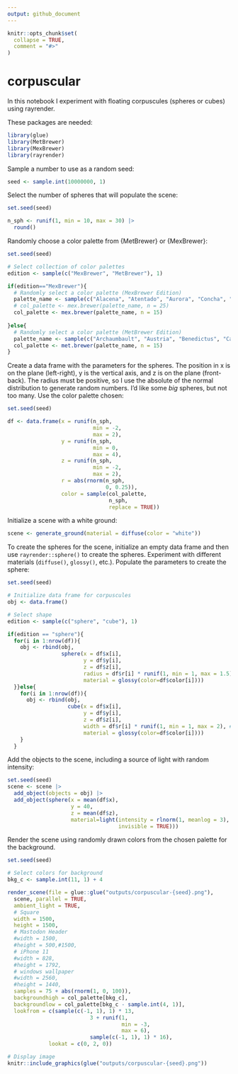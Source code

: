 ```yaml
---
output: github_document
---
```


<!-- README.md is generated from README.Rmd. Please edit that file -->

```r
knitr::opts_chunk$set(
  collapse = TRUE,
  comment = "#>"
)
```

# corpuscular

<!-- badges: start -->
<!-- badges: end -->

In this notebook I experiment with floating corpuscules (spheres or cubes) using rayrender.

These packages are needed:
```r
library(glue)
library(MetBrewer)
library(MexBrewer)
library(rayrender)
```

Sample a number to use as a random seed:
```r
seed <- sample.int(10000000, 1)
```

Select the number of spheres that will populate the scene:
```r
set.seed(seed)

n_sph <- runif(1, min = 10, max = 30) |>
  round()
```

Randomly choose a color palette from {MetBrewer} or {MexBrewer}:
```r
set.seed(seed)

# Select collection of color palettes
edition <- sample(c("MexBrewer", "MetBrewer"), 1)

if(edition=="MexBrewer"){
  # Randomly select a color palette (MexBrewer Edition)
  palette_name <- sample(c("Alacena", "Atentado", "Aurora", "Concha", "Frida", "Revolucion", "Ronda", "Tierra"), 1)
  # col_palette <- mex.brewer(palette_name, n = 25)
  col_palette <- mex.brewer(palette_name, n = 15)
  
}else{
  # Randomly select a color palette (MetBrewer Edition)
  palette_name <- sample(c("Archaumbault", "Austria", "Benedictus", "Cassatt1", "Cassatt2", "Cross", "Degas", "Demuth", "Derain", "Egypt", "Gauguin", "Greek", "Hiroshige", "Hokusai1", "Hokusai2", "Hokusai3", "Homer1", "Homer2", "Ingres", "Isfahan1", "Isfahan2", "Java", "Johnson", "Juarez", "Kandinsky", "Klimt", "Lakota", "Manet", "Monet", "Moreau", "Morgenstern", "Nattier", "Navajo", "NewKingdom", "Nizami", "OKeeffe1", "OKeeffe2", "Paquin", "Peru1", "Peru2", "Pillement", "Pissaro", "Redon", "Renoir", "Robert", "Signac", "Tam", "Tara", "Thomas", "Tiepolo", "Troy", "Tsimshian", "VanGogh1", "VanGogh2", 'VanGogh3', "Veronese", "Wissing"), 1)
  col_palette <- met.brewer(palette_name, n = 15)
}
```

Create a data frame with the parameters for the spheres. The position in x is on the plane (left-right), y is the vertical axis, and z is on the plane (front-back). The radius must be positive, so I use the absolute of the normal distribution to generate random numbers. I'd like some _big_ spheres, but not too many. Use the color palette chosen:
```r
set.seed(seed)

df <- data.frame(x = runif(n_sph, 
                           min = -2, 
                           max = 2),
                 y = runif(n_sph, 
                           min = 0, 
                           max = 4),
                 z = runif(n_sph, 
                           min = -2, 
                           max = 2),
                 r = abs(rnorm(n_sph, 
                               0, 0.25)),
                 color = sample(col_palette, 
                                n_sph, 
                                replace = TRUE))
```

Initialize a scene with a white ground:
```r
scene <- generate_ground(material = diffuse(color = "white"))
```

To create the spheres for the scene, initialize an empty data frame and then use `rayrender::sphere()` to create the spheres. Experiment with different materials (`diffuse()`, `glossy()`, etc.). Populate the parameters to create the sphere:
```r
set.seed(seed)

# Initialize data frame for corpuscules 
obj <- data.frame()

# Select shape
edition <- sample(c("sphere", "cube"), 1)

if(edition == "sphere"){
  for(i in 1:nrow(df)){
    obj <- rbind(obj,
                 sphere(x = df$x[i],
                        y = df$y[i],
                        z = df$z[i],
                        radius = df$r[i] * runif(1, min = 1, max = 1.5),
                        material = glossy(color=df$color[i])))
  }}else{
    for(i in 1:nrow(df)){
      obj <- rbind(obj,
                   cube(x = df$x[i],
                        y = df$y[i],
                        z = df$z[i],
                        width = df$r[i] * runif(1, min = 1, max = 2), # cubes tend to be a bit smaller compared to spheres: increase dimensions
                        material = glossy(color=df$color[i])))
    }
  }

```

Add the objects to the scene, including a source of light with random intensity:
```r
set.seed(seed)
scene <- scene |> 
  add_object(objects = obj) |>
  add_object(sphere(x = mean(df$x),
                    y = 40,
                    z = mean(df$z), 
                    material=light(intensity = rlnorm(1, meanlog = 3),
                                   invisible = TRUE)))
```

Render the scene using randomly drawn colors from the chosen palette for the background. 
```r
set.seed(seed)

# Select colors for background
bkg_c <- sample.int(11, 1) + 4

render_scene(file = glue::glue("outputs/corpuscular-{seed}.png"),
  scene, parallel = TRUE,
  ambient_light = TRUE,
  # Square
  width = 1500, 
  height = 1500,
  # Mastodon Header
  #width = 1500, 
  #height = 500,#1500,
  # iPhone 11
  #width = 828, 
  #height = 1792, 
  # windows wallpaper
  #width = 2560, 
  #height = 1440, 
  samples = 75 + abs(rnorm(1, 0, 100)), 
  backgroundhigh = col_palette[bkg_c],
  backgroundlow = col_palette[bkg_c - sample.int(4, 1)],
  lookfrom = c(sample(c(-1, 1), 1) * 13,
                          3 + runif(1, 
                                    min = -3, 
                                    max = 6), 
                          sample(c(-1, 1), 1) * 16), 
             lookat = c(0, 2, 0))
```

```r
# Display image
knitr::include_graphics(glue("outputs/corpuscular-{seed}.png"))
```
